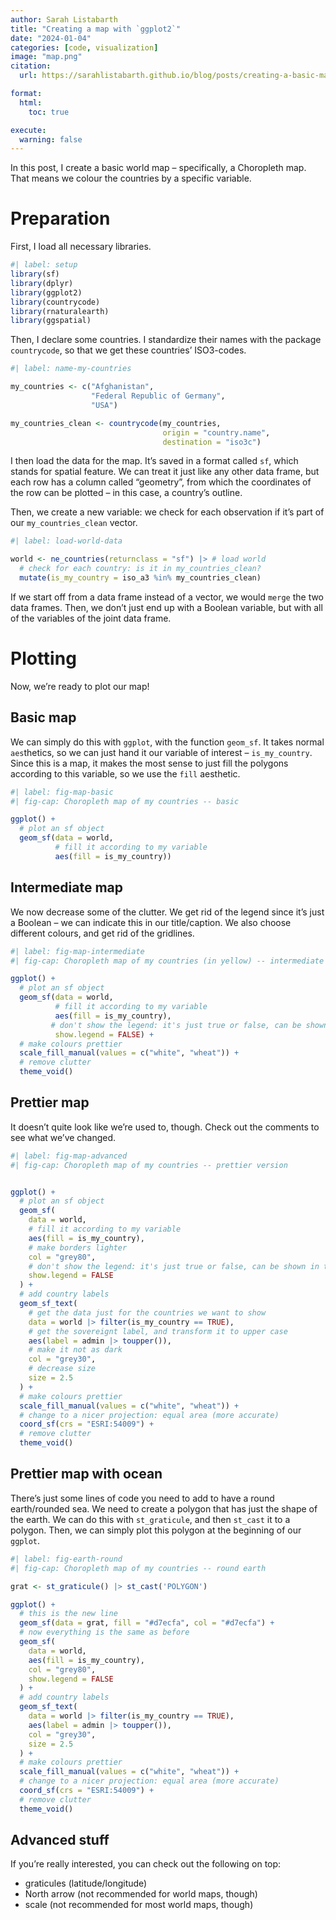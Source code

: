 ```yaml
---
author: Sarah Listabarth
title: "Creating a map with `ggplot2`"
date: "2024-01-04"
categories: [code, visualization]
image: "map.png"
citation: 
  url: https://sarahlistabarth.github.io/blog/posts/creating-a-basic-map/

format:
  html:
    toc: true

execute:
  warning: false
---
```


In this post, I create a basic world map -- specifically, a Choropleth map. That means we colour the countries by a specific variable.

# Preparation

First, I load all necessary libraries.

```r
#| label: setup
library(sf)
library(dplyr)
library(ggplot2)
library(countrycode)
library(rnaturalearth)
library(ggspatial)
```

Then, I declare some countries. I standardize their names with the package `countrycode`, so that we get these countries' ISO3-codes.

```r
#| label: name-my-countries

my_countries <- c("Afghanistan",
                  "Federal Republic of Germany",
                  "USA")

my_countries_clean <- countrycode(my_countries,
                                  origin = "country.name",
                                  destination = "iso3c")
```

I then load the data for the map. It's saved in a format called `sf`, which stands for spatial feature. We can treat it just like any other data frame, but each row has a column called "geometry", from which the coordinates of the row can be plotted -- in this case, a country's outline.

Then, we create a new variable: we check for each observation if it's part of our `my_countries_clean` vector.

```r
#| label: load-world-data

world <- ne_countries(returnclass = "sf") |> # load world
  # check for each country: is it in my_countries_clean?
  mutate(is_my_country = iso_a3 %in% my_countries_clean)

```

::: callout-tip
If we start off from a data frame instead of a vector, we would `merge` the two data frames. Then, we don't just end up with a Boolean variable, but with all of the variables of the joint data frame.
:::

# Plotting

Now, we're ready to plot our map!

## Basic map

We can simply do this with `ggplot`, with the function `geom_sf`. It takes normal `aes`thetics, so we can just hand it our variable of interest -- `is_my_country`. Since this is a map, it makes the most sense to just fill the polygons according to this variable, so we use the `fill` aesthetic.

```r
#| label: fig-map-basic
#| fig-cap: Choropleth map of my countries -- basic

ggplot() +
  # plot an sf object
  geom_sf(data = world,
          # fill it according to my variable
          aes(fill = is_my_country))
```

## Intermediate map

We now decrease some of the clutter. We get rid of the legend since it's just a Boolean -- we can indicate this in our title/caption. We also choose different colours, and get rid of the gridlines.

```r
#| label: fig-map-intermediate
#| fig-cap: Choropleth map of my countries (in yellow) -- intermediate

ggplot() +
  # plot an sf object
  geom_sf(data = world,
          # fill it according to my variable
          aes(fill = is_my_country),
         # don't show the legend: it's just true or false, can be shown in title
          show.legend = FALSE) +
  # make colours prettier
  scale_fill_manual(values = c("white", "wheat")) +
  # remove clutter
  theme_void() 
```

## Prettier map

It doesn't quite look like we're used to, though. Check out the comments to see what we've changed.

```r
#| label: fig-map-advanced
#| fig-cap: Choropleth map of my countries -- prettier version


ggplot() +
  # plot an sf object
  geom_sf(
    data = world,
    # fill it according to my variable
    aes(fill = is_my_country),
    # make borders lighter
    col = "grey80",
    # don't show the legend: it's just true or false, can be shown in title
    show.legend = FALSE
  ) +
  # add country labels
  geom_sf_text(
    # get the data just for the countries we want to show
    data = world |> filter(is_my_country == TRUE),
    # get the sovereignt label, and transform it to upper case
    aes(label = admin |> toupper()),
    # make it not as dark
    col = "grey30",
    # decrease size
    size = 2.5
  ) +
  # make colours prettier
  scale_fill_manual(values = c("white", "wheat")) +
  # change to a nicer projection: equal area (more accurate)
  coord_sf(crs = "ESRI:54009") +
  # remove clutter
  theme_void()
```

## Prettier map with ocean

There's just some lines of code you need to add to have a round earth/rounded sea.
We need to create a polygon that has just the shape of the earth. 
We can do this with `st_graticule`, and then `st_cast` it to a polygon.
Then, we can simply plot this polygon at the beginning of our `ggplot`.

```r
#| label: fig-earth-round
#| fig-cap: Choropleth map of my countries -- round earth

grat <- st_graticule() |> st_cast('POLYGON')

ggplot() +
  # this is the new line
  geom_sf(data = grat, fill = "#d7ecfa", col = "#d7ecfa") +
  # now everything is the same as before
  geom_sf(
    data = world,
    aes(fill = is_my_country),
    col = "grey80",
    show.legend = FALSE
  ) +
  # add country labels
  geom_sf_text(
    data = world |> filter(is_my_country == TRUE),
    aes(label = admin |> toupper()),
    col = "grey30",
    size = 2.5
  ) +
  # make colours prettier
  scale_fill_manual(values = c("white", "wheat")) +
  # change to a nicer projection: equal area (more accurate)
  coord_sf(crs = "ESRI:54009") +
  # remove clutter
  theme_void()

```


## Advanced stuff

If you're really interested, you can check out the following on top:

-   graticules (latitude/longitude)
-   North arrow (not recommended for world maps, though)
-   scale (not recommended for most world maps, though)
